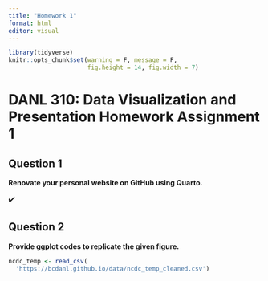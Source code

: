 ```yaml
---
title: "Homework 1"
format: html
editor: visual
---
```


```r
library(tidyverse)
knitr::opts_chunk$set(warning = F, message = F,
                      fig.height = 14, fig.width = 7)
```

# **DANL 310: Data Visualization and Presentation Homework Assignment 1**

## Question 1

**Renovate your personal website on GitHub using Quarto.**

✔️

## Question 2

**Provide ggplot codes to replicate the given figure.**

```r
ncdc_temp <- read_csv(
  'https://bcdanl.github.io/data/ncdc_temp_cleaned.csv')


```

